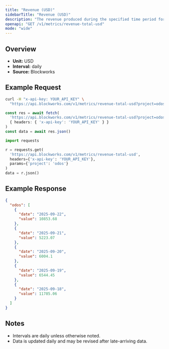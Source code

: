 ```yaml
---
title: "Revenue (USD)"
sidebarTitle: "Revenue (USD)"
description: "The revenue produced during the specified time period for given project."
openapi: "GET /v1/metrics/revenue-total-usd"
mode: "wide"
---
```


## Overview

- **Unit:** USD
- **Interval:** daily
- **Source:** Blockworks

## Example Request

<CodeGroup>

```bash cURL
curl -H "x-api-key: YOUR_API_KEY" \
  "https://api.blockworks.com/v1/metrics/revenue-total-usd?project=odos"
```

```typescript TypeScript
const res = await fetch(
  'https://api.blockworks.com/v1/metrics/revenue-total-usd?project=odos',
  { headers: { 'x-api-key': 'YOUR_API_KEY' } }
)
const data = await res.json()
```

```python Python
import requests

r = requests.get(
  'https://api.blockworks.com/v1/metrics/revenue-total-usd',
  headers={'x-api-key': 'YOUR_API_KEY'},
  params={'project': 'odos'}
)
data = r.json()
```

</CodeGroup>

## Example Response

```json
{
  "odos": [
    {
      "date": "2025-09-22",
      "value": 10853.68
    },
    {
      "date": "2025-09-21",
      "value": 5223.07
    },
    {
      "date": "2025-09-20",
      "value": 6004.1
    },
    {
      "date": "2025-09-19",
      "value": 6544.45
    },
    {
      "date": "2025-09-18",
      "value": 11785.06
    }
  ]
}
```

## Notes
- Intervals are daily unless otherwise noted.
- Data is updated daily and may be revised after late-arriving data.